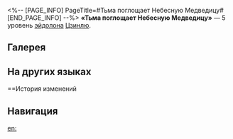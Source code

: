 <%-- [PAGE_INFO]
PageTitle=#Тьма поглощает Небесную Медведицу#
[END_PAGE_INFO] --%>
{{Эйдолон Инфобокс
|Название         = Тьма поглощает Небесную Медведицу
|Изображение      = Эйдолон Тьма поглощает Небесную Медведицу.png
|Персонаж         = Цзинлю
|Уровень          = 5
|Длительность     = 
|Описание         = Уровень навыка повышается на 2, максимальный уровень - 15. Уровень базовой атаки повышается на 1, максимальный уровень - 10.
|Свойство1        = 
|Масштабирование1 = 
}}
'''«Тьма поглощает Небесную Медведицу»''' — 5 уровень [[эйдолон]]а [[Цзинлю]].

==Галерея==
{{Галерея|position=left|captionalign=center
|Персонаж Цзинлю Эйдолон 5.png|Осколок Эйдолона
}}

==На других языках==
{{На других языках
|en   = Night Shades Astral Radiance
|zhs  = 晦入三台
|zht  = 晦入三台
|ja   = {{Rubi|三台|さんだい}}を{{Rubi|蝕|むしば}}む{{Rubi|玉鏡|ぎょくきょう}}
|ko   = 어둠에 잠긴 삼태성
|es   = Brillo estelar oscurecido
|fr   = Éclat nocturne des astres
|ru   = Тьма поглощает Небесную Медведицу
|th   = Night Shades Astral Radiance
|vi   = U Ám Phủ Tam Đài
|de   = Obskurität über den Sternen
|id   = Night Shades Astral Radiance
|pt   = Brilho Noturno Estelar
}}

==История изменений
{{История изменений|3.5}}

==Навигация==
{{Навык Навбокс|Цзинлю}}

[[en:]]